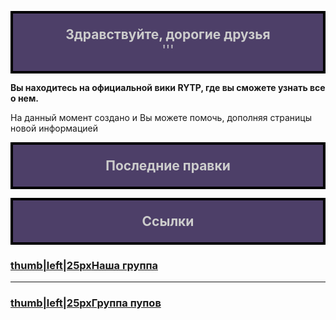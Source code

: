 <mainpage-leftcolumn-start/>

<div style="border:4px solid #000000; background:#4d3f68; text-align:center; font-size:150%; color:#cccccc">'''Здравствуйте, дорогие друзья'''<br />'''</div>

'''Вы находитесь на официальной вики RYTP, где вы сможете узнать все о нем.'''

На данный момент создано [[Служебная:Allpages|{{NUMBEROFARTICLES}}]] {{plural:{{NUMBEROFARTICLES}}|статья|статьи|статей}} и Вы можете помочь, дополняя страницы новой информацией

<mainpage-endcolumn/>
<mainpage-rightcolumn-start/>

<div style="border:4px solid #000000; background:#4d3f68; text-align:center; font-size:150%; color:#cccccc">'''Последние правки'''</div>
<activityfeed size="5" shortlist="true"></activityfeed>
<div style="border:4px solid #000000; background:#4d3f68; text-align:center; font-size:150%; color:#cccccc">'''Ссылки'''</div>

===[[Файл:Vk_icon-icons.com_66681.png|thumb|left|25px]][https://vk.com/ruspoopwiki Наша группа]===
----
===[[Файл:Vk_icon-icons.com_66681.png|thumb|left|25px]][https://vk.com/russianpoop Группа пупов]===
<mainpage-endcolumn/>